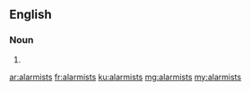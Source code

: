 ==English==

===Noun===
{{head|en}}

# {{plural of|alarmist}}

[[ar:alarmists]]
[[fr:alarmists]]
[[ku:alarmists]]
[[mg:alarmists]]
[[my:alarmists]]